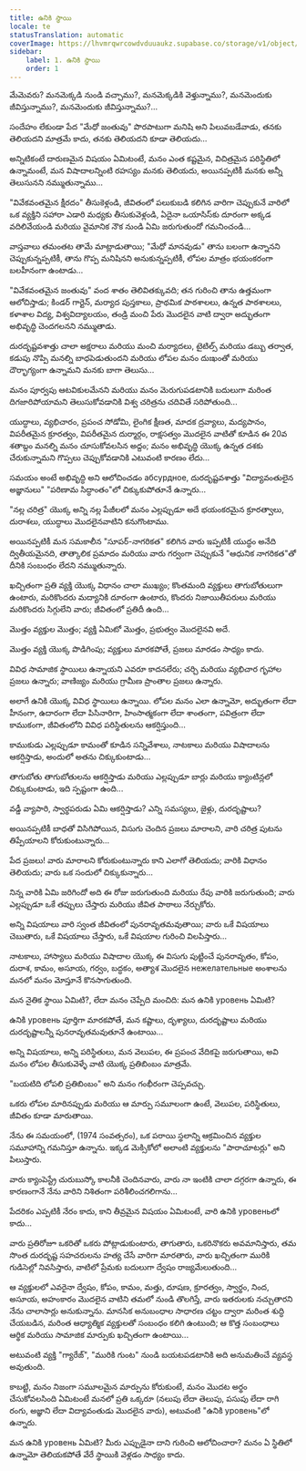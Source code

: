 ```yaml
---
title: ఉనికి స్థాయి
locale: te
statusTranslation: automatic
coverImage: https://lhvmrqwrcowdvduuaukz.supabase.co/storage/v1/object/public/strapi-uploads/small_cover-tratado-de-psicologia-revolucionaria.webp-5e15e1cec4e0ebebcde5d7fc7565d8fd.webp
sidebar:
    label: 1. ఉనికి స్థాయి
    order: 1
---
```

మేమెవరు? మనమెక్కడి నుండి వచ్చాము?, మనమెక్కడికి వెళ్తున్నాము?, మనమెందుకు జీవిస్తున్నాము?, మనమెందుకు జీవిస్తున్నాము?...

సందేహం లేకుండా పేద "మేధో జంతువు" పొరపాటుగా మనిషి అని పిలువబడేవాడు, తనకు తెలియదని మాత్రమే కాదు, తనకు తెలియదని కూడా తెలియదు...

అన్నిటికంటే దారుణమైన విషయం ఏమిటంటే, మనం ఎంత కష్టమైన, విచిత్రమైన పరిస్థితిలో ఉన్నామంటే, మన విషాదాలన్నింటి రహస్యం మనకు తెలియదు, అయినప్పటికీ మనకు అన్నీ తెలుసునని నమ్ముతున్నాము...

"వివేకవంతమైన క్షీరదం" తీసుకెళ్లండి, జీవితంలో పలుకుబడి కలిగిన వారిగా చెప్పుకునే వారిలో ఒక వ్యక్తిని సహారా ఎడారి మధ్యకు తీసుకువెళ్లండి, ఏదైనా ఒయాసిస్‌కు దూరంగా అక్కడ వదిలివేయండి మరియు వైమానిక నౌక నుండి ఏమి జరుగుతుందో గమనించండి...

వాస్తవాలు తమంతట తామే మాట్లాడుతాయి; "మేధో మానవుడు" తాను బలంగా ఉన్నానని చెప్పుకున్నప్పటికీ, తాను గొప్ప మనిషినని అనుకున్నప్పటికీ, లోపల మాత్రం భయంకరంగా బలహీనంగా ఉంటాడు...

"వివేకవంతమైన జంతువు" వంద శాతం తెలివితక్కువది; తన గురించి తాను ఉత్తమంగా ఆలోచిస్తాడు; కిండర్ గార్టెన్, మర్యాద పుస్తకాలు, ప్రాథమిక పాఠశాలలు, ఉన్నత పాఠశాలలు, కళాశాల విద్య, విశ్వవిద్యాలయం, తండ్రి మంచి పేరు మొదలైన వాటి ద్వారా అద్భుతంగా అభివృద్ధి చెందగలనని నమ్ముతాడు.

దురదృష్టవశాత్తు చాలా అక్షరాలు మరియు మంచి మర్యాదలు, టైటిల్స్ మరియు డబ్బు తర్వాత, కడుపు నొప్పి మనల్ని బాధపెడుతుందని మరియు లోపల మనం దుఃఖంతో మరియు దౌర్భాగ్యంగా ఉన్నామని మనకు బాగా తెలుసు...

మనం పూర్వపు ఆటవికులమేనని మరియు మనం మెరుగుపడటానికి బదులుగా మరింత దిగజారిపోయామని తెలుసుకోవడానికి విశ్వ చరిత్రను చదివితే సరిపోతుంది...

యుద్ధాలు, వ్యభిచారం, ప్రపంచ సోడోమి, లైంగిక క్షీణత, మాదక ద్రవ్యాలు, మద్యపానం, విపరీతమైన క్రూరత్వం, విపరీతమైన దుర్మార్గం, రాక్షసత్వం మొదలైన వాటితో కూడిన ఈ 20వ శతాబ్దం మనల్ని మనం చూసుకోవలసిన అద్దం; మనం అభివృద్ధి యొక్క ఉన్నత దశకు చేరుకున్నామని గొప్పలు చెప్పుకోవడానికి ఎటువంటి కారణం లేదు...

సమయం అంటే అభివృద్ధి అని ఆలోచించడం абсурдное, దురదృష్టవశాత్తు "విద్యావంతులైన అజ్ఞానులు" "పరిణామ సిద్ధాంతం"లో చిక్కుకుపోతూనే ఉన్నారు...

"నల్ల చరిత్ర" యొక్క అన్ని నల్ల పేజీలలో మనం ఎల్లప్పుడూ అదే భయంకరమైన క్రూరత్వాలు, దురాశలు, యుద్ధాలు మొదలైనవాటిని కనుగొంటాము.

అయినప్పటికీ మన సమకాలీన "సూపర్-నాగరికత" కలిగిన వారు ఇప్పటికీ యుద్ధం అనేది ద్వితీయమైనది, తాత్కాలిక ప్రమాదం మరియు వారు గర్వంగా చెప్పుకునే "ఆధునిక నాగరికత"తో దీనికి సంబంధం లేదని నమ్ముతున్నారు.

ఖచ్చితంగా ప్రతి వ్యక్తి యొక్క విధానం చాలా ముఖ్యం; కొంతమంది వ్యక్తులు తాగుబోతులుగా ఉంటారు, మరికొందరు మద్యానికి దూరంగా ఉంటారు, కొందరు నిజాయితీపరులు మరియు మరికొందరు సిగ్గులేని వారు; జీవితంలో ప్రతిదీ ఉంది...

మొత్తం వ్యక్తుల మొత్తం; వ్యక్తి ఏమిటో మొత్తం, ప్రభుత్వం మొదలైనవి అదే.

మొత్తం వ్యక్తి యొక్క పొడిగింపు; వ్యక్తులు మారకపోతే, ప్రజలు మారడం సాధ్యం కాదు.

వివిధ సామాజిక స్థాయిలు ఉన్నాయని ఎవరూ కాదనలేరు; చర్చి మరియు వ్యభిచార గృహాల ప్రజలు ఉన్నారు; వాణిజ్యం మరియు గ్రామీణ ప్రాంతాల ప్రజలు ఉన్నారు.

అలాగే ఉనికి యొక్క వివిధ స్థాయిలు ఉన్నాయి. లోపల మనం ఎలా ఉన్నామో, అద్భుతంగా లేదా హీనంగా, ఉదారంగా లేదా పిసినారిగా, హింసాత్మకంగా లేదా శాంతంగా, పవిత్రంగా లేదా కాముకంగా, జీవితంలోని వివిధ పరిస్థితులను ఆకర్షిస్తుంది...

కాముకుడు ఎల్లప్పుడూ కామంతో కూడిన సన్నివేశాలు, నాటకాలు మరియు విషాదాలను ఆకర్షిస్తాడు, అందులో అతను చిక్కుకుంటాడు...

తాగుబోతు తాగుబోతులను ఆకర్షిస్తాడు మరియు ఎల్లప్పుడూ బార్లు మరియు క్యాంటిన్లలో చిక్కుకుంటాడు, ఇది స్పష్టంగా ఉంది...

వడ్డీ వ్యాపారి, స్వార్థపరుడు ఏమి ఆకర్షిస్తాడు? ఎన్ని సమస్యలు, జైళ్లు, దురదృష్టాలు?

అయినప్పటికీ బాధతో విసిగిపోయిన, విసుగు చెందిన ప్రజలు మారాలని, వారి చరిత్ర పుటను తిప్పేయాలని కోరుకుంటున్నారు...

పేద ప్రజలు! వారు మారాలని కోరుకుంటున్నారు కాని ఎలాగో తెలియదు; వారికి విధానం తెలియదు; వారు ఒక సందులో చిక్కుకున్నారు...

నిన్న వారికి ఏమి జరిగిందో అది ఈ రోజు జరుగుతుంది మరియు రేపు వారికి జరుగుతుంది; వారు ఎల్లప్పుడూ ఒకే తప్పులు చేస్తారు మరియు జీవిత పాఠాలు నేర్చుకోరు.

అన్ని విషయాలు వారి స్వంత జీవితంలో పునరావృతమవుతాయి; వారు ఒకే విషయాలు చెబుతారు, ఒకే విషయాలు చేస్తారు, ఒకే విషయాల గురించి విలపిస్తారు...

నాటకాలు, హాస్యాలు మరియు విషాదాల యొక్క ఈ విసుగు పుట్టించే పునరావృతం, కోపం, దురాశ, కామం, అసూయ, గర్వం, బద్ధకం, అత్యాశ మొదలైన нежелательные అంశాలను మనలో మనం మోస్తూనే కొనసాగుతుంది.

మన నైతిక స్థాయి ఏమిటి?, లేదా మనం చెప్పేది మంచిది: మన ఉనికి уровень ఏమిటి?

ఉనికి уровень పూర్తిగా మారకపోతే, మన కష్టాలు, దృశ్యాలు, దురదృష్టాలు మరియు దురదృష్టాలన్నీ పునరావృతమవుతూనే ఉంటాయి...

అన్ని విషయాలు, అన్ని పరిస్థితులు, మన వెలుపల, ఈ ప్రపంచ వేదికపై జరుగుతాయి, అవి మనం లోపల తీసుకువెళ్ళే వాటి యొక్క ప్రతిబింబం మాత్రమే.

"బయటిది లోపలి ప్రతిబింబం" అని మనం గంభీరంగా చెప్పవచ్చు.

ఒకరు లోపల మారినప్పుడు మరియు ఆ మార్పు సమూలంగా ఉంటే, వెలుపల, పరిస్థితులు, జీవితం కూడా మారుతాయి.

నేను ఈ సమయంలో, (1974 సంవత్సరం), ఒక పరాయి స్థలాన్ని ఆక్రమించిన వ్యక్తుల సమూహాన్ని గమనిస్తూ ఉన్నాను. ఇక్కడ మెక్సికోలో అలాంటి వ్యక్తులను "పారాచూటర్లు" అని పిలుస్తారు.

వారు క్యాంపెస్ట్రే చురుబుస్కో కాలనీకి చెందినవారు, వారు నా ఇంటికి చాలా దగ్గరగా ఉన్నారు, ఈ కారణంగానే నేను వారిని నిశితంగా పరిశీలించగలిగాను...

పేదరికం ఎప్పటికీ నేరం కాదు, కాని తీవ్రమైన విషయం ఏమిటంటే, వారి ఉనికి уровеньలో కాదు...

వారు ప్రతిరోజూ ఒకరితో ఒకరు పోట్లాడుకుంటారు, తాగుతారు, ఒకరినొకరు అవమానిస్తారు, తమ సొంత దురదృష్ట సహచరులను హత్య చేసే వారిగా మారతారు, వారు ఖచ్చితంగా మురికి గుడిసెల్లో నివసిస్తారు, వాటిలో ప్రేమకు బదులుగా ద్వేషం రాజ్యమేలుతుంది...

ఆ వ్యక్తులలో ఎవరైనా ద్వేషం, కోపం, కామం, మత్తు, దూషణ, క్రూరత్వం, స్వార్థం, నింద, అసూయ, అహంకారం మొదలైన వాటిని తమలో నుండి తొలగిస్తే, వారు ఇతరులకు నచ్చుతారని నేను చాలాసార్లు అనుకున్నాను. మానసిక అనుబంధాల సాధారణ చట్టం ద్వారా మరింత శుద్ధి చేయబడిన, మరింత ఆధ్యాత్మిక వ్యక్తులతో సంబంధం కలిగి ఉంటుంది; ఆ కొత్త సంబంధాలు ఆర్థిక మరియు సామాజిక మార్పుకు ఖచ్చితంగా ఉంటాయి...

అటువంటి వ్యక్తి "గ్యారేజ్", "మురికి గుంట" నుండి బయటపడటానికి అది అనుమతించే వ్యవస్థ అవుతుంది.

కాబట్టి, మనం నిజంగా సమూలమైన మార్పును కోరుకుంటే, మనం మొదట అర్థం చేసుకోవలసింది ఏమిటంటే మనలో ప్రతి ఒక్కరూ (నలుపు లేదా తెలుపు, పసుపు లేదా రాగి రంగు, అజ్ఞాని లేదా విద్యావంతుడు మొదలైన వారు), అటువంటి "ఉనికి уровень"లో ఉన్నారు.

మన ఉనికి уровень ఏమిటి? మీరు ఎప్పుడైనా దాని గురించి ఆలోచించారా? మనం ఏ స్థితిలో ఉన్నామో తెలియకపోతే వేరే స్థాయికి వెళ్లడం సాధ్యం కాదు.
